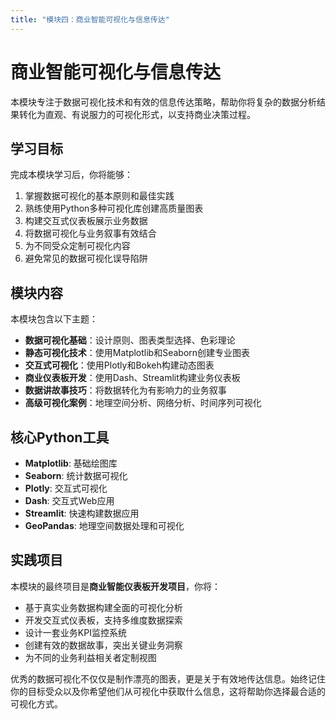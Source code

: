 ```yaml
---
title: "模块四：商业智能可视化与信息传达"
---
```


# 商业智能可视化与信息传达

本模块专注于数据可视化技术和有效的信息传达策略，帮助你将复杂的数据分析结果转化为直观、有说服力的可视化形式，以支持商业决策过程。

## 学习目标

完成本模块学习后，你将能够：

1. 掌握数据可视化的基本原则和最佳实践
2. 熟练使用Python多种可视化库创建高质量图表
3. 构建交互式仪表板展示业务数据
4. 将数据可视化与业务叙事有效结合
5. 为不同受众定制可视化内容
6. 避免常见的数据可视化误导陷阱

## 模块内容

本模块包含以下主题：

:::{.important}
- **数据可视化基础**：设计原则、图表类型选择、色彩理论
- **静态可视化技术**：使用Matplotlib和Seaborn创建专业图表
- **交互式可视化**：使用Plotly和Bokeh构建动态图表
- **商业仪表板开发**：使用Dash、Streamlit构建业务仪表板
- **数据讲故事技巧**：将数据转化为有影响力的业务叙事
- **高级可视化案例**：地理空间分析、网络分析、时间序列可视化
:::

## 核心Python工具

- **Matplotlib**: 基础绘图库
- **Seaborn**: 统计数据可视化
- **Plotly**: 交互式可视化
- **Dash**: 交互式Web应用
- **Streamlit**: 快速构建数据应用
- **GeoPandas**: 地理空间数据处理和可视化

## 实践项目

本模块的最终项目是**商业智能仪表板开发项目**，你将：

- 基于真实业务数据构建全面的可视化分析
- 开发交互式仪表板，支持多维度数据探索
- 设计一套业务KPI监控系统
- 创建有效的数据故事，突出关键业务洞察
- 为不同的业务利益相关者定制视图

:::{.tip}
优秀的数据可视化不仅仅是制作漂亮的图表，更是关于有效地传达信息。始终记住你的目标受众以及你希望他们从可视化中获取什么信息，这将帮助你选择最合适的可视化方式。
::: 